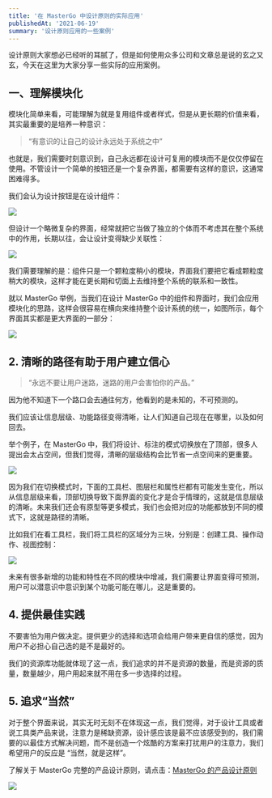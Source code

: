 ```yaml
---
title: '在 MasterGo 中设计原则的实际应用'
publishedAt: '2021-06-19'
summary: '设计原则应用的一些案例'
---
```


设计原则大家想必已经听的耳腻了，但是如何使用众多公司和文章总是说的玄之又玄，今天在这里为大家分享一些实际的应用案例。

## 一、理解模块化

模块化简单来看，可能理解为就是复用组件或者样式，但是从更长期的价值来看，其实最重要的是培养一种意识：

> “有意识的让自己的设计永远处于系统之中”

也就是，我们需要时刻意识到，自己永远都在设计可复用的模块而不是仅仅停留在使用。不管设计一个简单的按钮还是一个复杂界面，都需要有这样的意识，这通常困难得多。

我们会认为设计按钮是在设计组件：

![](https://cdn.jsdelivr.net/gh/zuozizhen/oss@master/img/202111172211176.png)

但设计一个略微复杂的界面，经常就把它当做了独立的个体而不考虑其在整个系统中的作用，长期以往，会让设计变得缺少关联性：

![](https://cdn.jsdelivr.net/gh/zuozizhen/oss@master/img/202111172217301.png)

我们需要理解的是：组件只是一个颗粒度稍小的模块，界面我们要把它看成颗粒度稍大的模块，这样才能在更长期和切面上去维持整个系统的联系和一致性。

就以 MasterGo 举例，当我们在设计 MasterGo 中的组件和界面时，我们会应用模块化的思路，这样会很容易在横向来维持整个设计系统的统一，如图所示，每个界面其实都是更大界面的一部分：

![](https://cdn.jsdelivr.net/gh/zuozizhen/oss@master/img/202111172237629.png)


## 2. 清晰的路径有助于用户建立信心

> “永远不要让用户迷路，迷路的用户会害怕你的产品。”

因为他不知道下一个路口会去通往何方，他看到的是未知的，不可预测的。

我们应该让信息层级、功能路径变得清晰，让人们知道自己现在在哪里，以及如何回去。

举个例子，在 MasterGo 中，我们将设计、标注的模式切换放在了顶部，很多人提出会太占空间，但我们觉得，清晰的层级结构会比节省一点空间来的更重要。

![](https://cdn.jsdelivr.net/gh/zuozizhen/oss@master/img/202111172313827.png)

因为我们在切换模式时，下面的工具栏、图层栏和属性栏都有可能发生变化，所以从信息层级来看，顶部切换导致下面界面的变化才是合乎情理的，这就是信息层级的清晰。未来我们还会有原型等更多模式，我们也会把对应的功能都放到不同的模式下，这就是路径的清晰。

比如我们在看工具栏，我们将工具栏的区域分为三块，分别是：创建工具、操作动作、视图控制：

![](https://cdn.jsdelivr.net/gh/zuozizhen/oss@master/img/202111172330682.png)

未来有很多新增的功能和特性在不同的模块中增减，我们需要让界面变得可预测，用户可以潜意识中意识到某个功能可能在哪儿，这是重要的。

## 4. 提供最佳实践

不要害怕为用户做决定。提供更少的选择和选项会给用户带来更自信的感觉，因为用户不必担心自己选的是不是最好的。

我们的资源库功能就体现了这一点，我们追求的并不是资源的数量，而是资源的质量，数量越少，用户用起来就不用在多一步选择的过程。

## 5. 追求“当然”

对于整个界面来说，其实无时无刻不在体现这一点，我们觉得，对于设计工具或者说工具类产品来说，注意力是稀缺资源，设计感应该是最不应该感受到的，我们需要的以最佳方式解决问题，而不是创造一个炫酷的方案来打扰用户的注意力，我们希望用户的反应是 “当然，就是这样”。

<Separator/>

了解关于 MasterGo 完整的产品设计原则，请点击：[MasterGo 的产品设计原则](https://zuozizhen.com/blog/master-principle)

![](https://cdn.jsdelivr.net/gh/zuozizhen/oss@master/img/202111172208141.png)